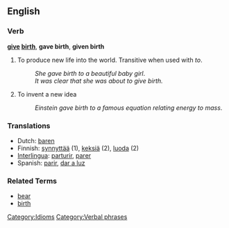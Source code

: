 ==English==
===Verb===
'''[[give]] [[birth]]''', '''gave birth''', '''given birth'''

# To produce new life into the world.  Transitive when used with ''to''.
#:''She gave birth to a beautiful baby girl''.
#:''It was clear that she was about to give birth.''
# To invent a new idea
#:''Einstein gave birth to a famous equation relating energy to mass''.
 
=== Translations ===
*Dutch: [[baren]]
*Finnish: [[synnyttää]] (1), [[keksiä]] (2), [[luoda]] (2)
*[[Interlingua]]: [[parturir]], [[parer]]
*Spanish: [[parir]], [[dar a luz]]

===Related Terms===
*[[bear]]
*[[birth]]

[[Category:Idioms]]
[[Category:Verbal phrases]]